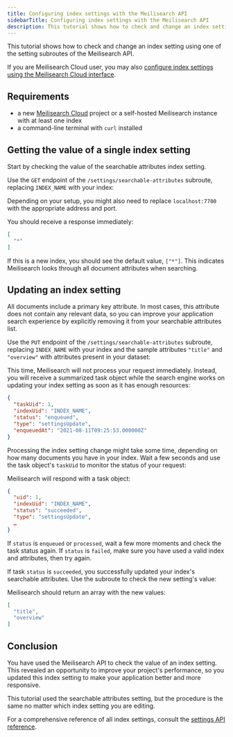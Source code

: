 ```yaml
---
title: Configuring index settings with the Meilisearch API
sidebarTitle: Configuring index settings with the Meilisearch API
description: This tutorial shows how to check and change an index setting using the Meilisearch API.
---
```


This tutorial shows how to check and change an index setting using one of the setting subroutes of the Meilisearch API.

If you are Meilisearch Cloud user, you may also [configure index settings using the Meilisearch Cloud interface](/learn/configuration/configuring_index_settings).

## Requirements

- a new [Meilisearch Cloud](https://cloud.meilisearch.com/projects/?utm_campaign=oss&utm_source=docs&utm_medium=settings-api-tutorial) project or a self-hosted Meilisearch instance with at least one index
- a command-line terminal with `curl` installed

## Getting the value of a single index setting

Start by checking the value of the searchable attributes index setting.

Use the `GET` endpoint of the `/settings/searchable-attributes` subroute, replacing `INDEX_NAME` with your index:

<CodeSamples id="index_settings_tutorial_api_get_setting_1" />

Depending on your setup, you might also need to replace `localhost:7700` with the appropriate address and port.

You should receive a response immediately:

```json
[
  "*"
]
```

If this is a new index, you should see the default value, `["*"]`. This indicates Meilisearch looks through all document attributes when searching.

## Updating an index setting

All documents include a primary key attribute. In most cases, this attribute does not contain any relevant data, so you can improve your application search experience by explicitly removing it from your searchable attributes list.

Use the `PUT` endpoint of the `/settings/searchable-attributes` subroute, replacing `INDEX_NAME` with your index and the sample attributes `"title"` and `"overview"` with attributes present in your dataset:

<CodeSamples id="index_settings_tutorial_api_put_setting_1" />

This time, Meilisearch will not process your request immediately. Instead, you will receive a summarized task object while the search engine works on updating your index setting as soon as it has enough resources:

```json
{
  "taskUid": 1,
  "indexUid": "INDEX_NAME",
  "status": "enqueued",
  "type": "settingsUpdate",
  "enqueuedAt": "2021-08-11T09:25:53.000000Z"
}
```

Processing the index setting change might take some time, depending on how many documents you have in your index. Wait a few seconds and use the task object's `taskUid` to monitor the status of your request:

<CodeSamples id="index_settings_tutorial_api_task_1" />

Meilisearch will respond with a task object:

```json
{
  "uid": 1,
  "indexUid": "INDEX_NAME",
  "status": "succeeded",
  "type": "settingsUpdate",
  …
}
```

If `status` is `enqueued` or `processed`, wait a few more moments and check the task status again. If `status` is `failed`, make sure you have used a valid index and attributes, then try again.

If task `status` is `succeeded`, you successfully updated your index's searchable attributes. Use the subroute to check the new setting's value:

<CodeSamples id="index_settings_tutorial_api_get_setting_1" />

Meilisearch should return an array with the new values:

```json
[
  "title",
  "overview"
]
```

## Conclusion

You have used the Meilisearch API to check the value of an index setting. This revealed an opportunity to improve your project's performance, so you updated this index setting to make your application better and more responsive.

This tutorial used the searchable attributes setting, but the procedure is the same no matter which index setting you are editing.

For a comprehensive reference of all index settings, consult the [settings API reference](/reference/api/settings).

